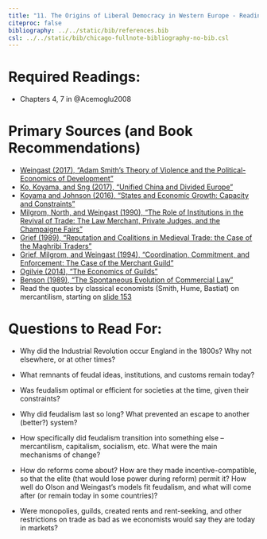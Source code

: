 ```yaml
---
title: "11. The Origins of Liberal Democracy in Western Europe - Readings"
citeproc: false
bibliography: ../../static/bib/references.bib
csl: ../../static/bib/chicago-fullnote-bibliography-no-bib.csl
---
```


# Required Readings:

- <i class="fas fa-book"></i>Chapters 4, 7 in @Acemoglu2008

# Primary Sources (and Book Recommendations)

- [<i class="fas fa-file-pdf"></i> Weingast (2017), "Adam Smith's Theory of Violence and the Political-Economics of Development"](https://web.stanford.edu/group/mcnollgast/cgi-bin/wordpress/wp-content/uploads/2016/01/Weingast.ASM_.NBER-ver-4.00__17.0116.pdf)
- [<i class="fas fa-file-pdf"></i> Ko, Koyama, and Sng (2017), "Unified China and Divided Europe"](/readings/Ko-Koyama-Sng-2017.pdf)
- [<i class="fas fa-file-pdf"></i> Koyama and Johnson (2016), "States and Economic Growth: Capacity and Constraints"](/readings/Koyama-Johnson-2016.pdf)
- [<i class="fas fa-file-pdf"></i> Milgrom, North, and Weingast (1990), "The Role of Institutions in the Revival of Trade: The Law Merchant, Private Judges, and the Champaigne Fairs"](/readings/Milgrom-North-Weingast-1990.pdf)
- [<i class="fas fa-file-pdf"></i> Grief (1989), "Reputation and Coalitions in Medieval Trade: the Case of the Maghribi Traders"](/readings/Greif-1989.pdf)
- [<i class="fas fa-file-pdf"></i> Grief, Milgrom, and Weingast (1994), "Coordination, Commitment, and Enforcement: The Case of the Merchant Guild"](/readings/Grief-Milgrom-Weingast-1994.pdf)
- [<i class="fas fa-file-pdf"></i> Ogilvie (2014), "The Economics of Guilds"](/readings/Ogilvie-2014.pdf)
- [<i class="fas fa-file-pdf"></i> Benson (1989), "The Spontaneous Evolution of Commercial Law"](/readings/Benson-1989.pdf)
- Read the quotes by classical economists (Smith, Hume, Bastiat) on mercantilism, starting on [slide 153](https://devf19.classes.ryansafner.com/slides/11-slides#153)

# Questions to Read For:

- Why did the Industrial Revolution occur England in the 1800s? Why not elsewhere, or at other times? 

- What remnants of feudal ideas, institutions, and customs remain today?

- Was feudalism optimal or efficient for societies at the time, given their constraints?

- Why did feudalism last so long? What prevented an escape to another (better?) system?

- How specifically did feudalism transition into something else -- mercantilism, capitalism, socialism, etc. What were the main mechanisms of change?

- How do reforms come about? How are they made incentive-compatible, so that the elite (that would lose power during reform) permit it? 
How well do Olson and Weingast's models fit feudalism, and what will come after (or remain today in some countries)?

- Were monopolies, guilds, created rents and rent-seeking, and other restrictions on trade as bad as we economists would say they are today in markets? 